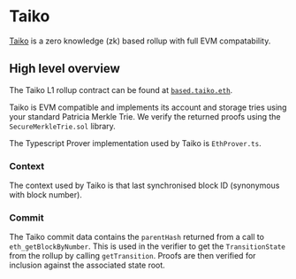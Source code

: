 # Taiko

[Taiko](https://taikoscan.io/) is a zero knowledge (zk) based rollup with full EVM compatability.


## High level overview

The Taiko L1 rollup contract can be found at [`based.taiko.eth`](https://etherscan.io/address/based.taiko.eth).

Taiko is EVM compatible and implements its account and storage tries using your standard Patricia Merkle Trie. We verify the returned proofs using the `SecureMerkleTrie.sol` library. 

The Typescript Prover implementation used by Taiko is `EthProver.ts`. 

### Context

The context used by Taiko is that last synchronised block ID (synonymous with block number).

### Commit

The Taiko commit data contains the `parentHash` returned from a call to `eth_getBlockByNumber`. This is used in the verifier to get the `TransitionState` from the rollup by calling `getTransition`. Proofs are then verified for inclusion against the associated state root.